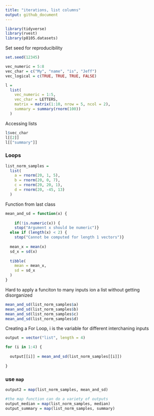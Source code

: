 ```yaml
---
title: "iterations, list columns"
output: github_document
---
```


```r
library(tidyverse)
library(rvest)
library(p8105.datasets)

```

Set seed for reproducibility

```r
set.seed(12345)
```


```r
vec_numeric = 5:8
vec_char = c("My", "name", "is", "Jeff")
vec_logical = c(TRUE, TRUE, TRUE, FALSE)
```

```r
l = 
  list(
    vec_numeric = 1:5,
    vec_char = LETTERS,
    matrix = matrix(1:10, nrow = 5, ncol = 2),
    summary = summary(rnorm(100))
  )
```

Accessing lists

```r
l$vec_char
l[[2]]
l[["summary"]]
```

### Loops

```r
list_norm_samples = 
  list(
    a = rnorm(20, 1, 5),
    b = rnorm(20, 0, 7),
    c = rnorm(20, 20, 1),
    d = rnorm(20, -45, 13)
  )
```
Function from last class
```r
mean_and_sd = function(x) {
  
    if(!is.numeric(x)) {
    stop("Argument x should be numeric")} 
  else if (length(x) < 2) {
    stop("Cannot be computed for length 1 vectors")}
  
  mean_x = mean(x)
  sd_x = sd(x)
  
  tibble(
    mean = mean_x,
    sd = sd_x
  )
}
```

Hard to apply a funciton to many inputs ion a list without getting disorganized

```r
mean_and_sd(list_norm_samples$a)
mean_and_sd(list_norm_samples$b)
mean_and_sd(list_norm_samples$c)
mean_and_sd(list_norm_samples$d)
```

Creating a For Loop, i is the variable for different interchaning inputs
```r
output = vector("list", length = 4)

for (i in 1:4) {
  
  output[[i]] = mean_and_sd(list_norm_samples[[i]])
  
}
```


### use `map`

```r

output2 = map(list_norm_samples, mean_and_sd)

#the map function can do a variety of outputs
output_median = map(list_norm_samples, median)
output_summary = map(list_norm_samples, summary)
```

